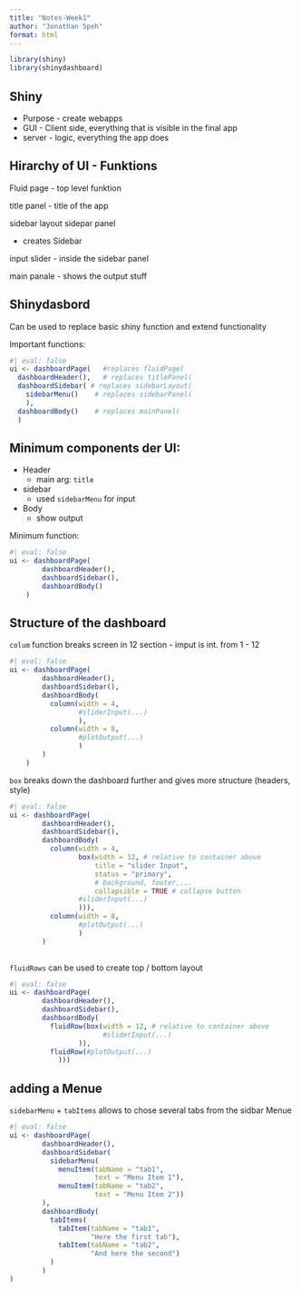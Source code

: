 ```yaml
---
title: "Notes-Week1"
author: "Jonathan Speh"
format: html
---
```



```r
library(shiny)
library(shinydashboard)
```

## Shiny

- Purpose - create webapps
- GUI - Client side, everything that is visible in the final app
- server - logic, everything the app does 


## Hirarchy of UI  - Funktions 

Fluid page 
 - top level funktion
 
title panel 
- title of the app

sidebar layout
sidepar panel 

- creates Sidebar 

input slider
 - inside the sidebar panel 
 
 main panale
- shows the output stuff

## Shinydasbord
Can be used to replace basic shiny function and extend functionality 

Important functions: 
```r
#| eval: false
ui <- dashboardPage(   #replaces fluidPage(
  dashboardHeader(),   # replaces titlePanel(
  dashboardSidebar( # replaces sidebarLayout(
    sidebarMenu()    # replaces sidebarPanel(
    ),
  dashboardBody()    # replaces mainPanel(
  )

```


## Minimum components der UI:
- Header 
    - main arg: `title`
- sidebar
    - used `sidebarMenu` for input
- Body
    - show output 

Minimum function:
```r
#| eval: false
ui <- dashboardPage(
        dashboardHeader(),
        dashboardSidebar(),
        dashboardBody()
    )
```


## Structure of the dashboard

`colum` function breaks screen in 12 section - imput is int. from 1 - 12

```r
#| eval: false
ui <- dashboardPage(
        dashboardHeader(),
        dashboardSidebar(),
        dashboardBody(
          column(width = 4,
                 #sliderInput(...)
                 ),
          column(width = 8,
                 #plotOutput(...)
                 )
        )
    )
```

`box` breaks down the dashboard further and gives more structure (headers, style)
```r
#| eval: false
ui <- dashboardPage(
        dashboardHeader(),
        dashboardSidebar(),
        dashboardBody(
          column(width = 4,
                 box(width = 12, # relative to container above 
                     title = "slider Input",
                     status = "primary",
                     # background, footer,...
                     collapsible = TRUE # collapse button
                 #sliderInput(...)
                 ))),
          column(width = 8,
                 #plotOutput(...)
                 )
        )
    
```

`fluidRows` can be used to create top / bottom layout 

```r
#| eval: false
ui <- dashboardPage(
        dashboardHeader(),
        dashboardSidebar(),
        dashboardBody(
          fluidRow(box(width = 12, # relative to container above
                       #sliderInput(...)
                 )),
          fluidRow(#plotOutput(...)
            )))
```

## adding a Menue
`sidebarMenu` + `tabItems` allows to chose several tabs from the sidbar Menue 
```r
#| eval: false
ui <- dashboardPage(
        dashboardHeader(),
        dashboardSidebar(
          sidebarMenu(
            menuItem(tabName = "tab1",
                     text = "Menu Item 1"),
            menuItem(tabName = "tab2",
                     text = "Menu Item 2"))
        ),
        dashboardBody(
          tabItems(
            tabItem(tabName = "tab1",
                    "Here the first tab"),
            tabItem(tabName = "tab2",
                    "And here the second")
          )
        )
)
          
```
  